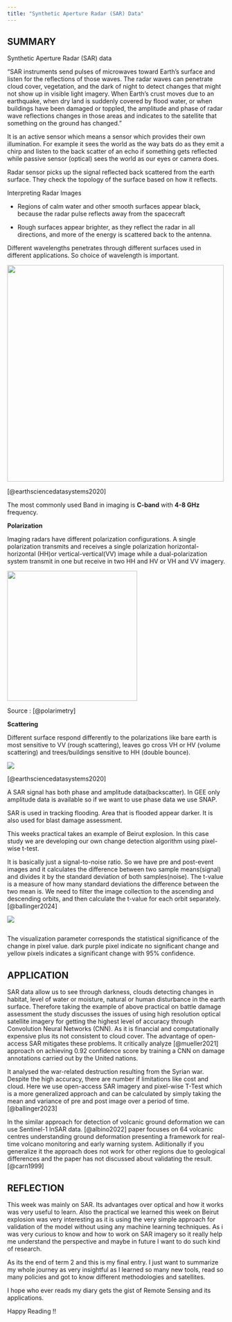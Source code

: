 ```yaml
---
title: "Synthetic Aperture Radar (SAR) Data"
---
```


## SUMMARY

Synthetic Aperture Radar (SAR) data

"SAR instruments send pulses of microwaves toward Earth's surface and listen for the reflections of those waves. The radar waves can penetrate cloud cover, vegetation, and the dark of night to detect changes that might not show up in visible light imagery. When Earth's crust moves due to an earthquake, when dry land is suddenly covered by flood water, or when buildings have been damaged or toppled, the amplitude and phase of radar wave reflections changes in those areas and indicates to the satellite that something on the ground has changed."

It is an active sensor which means a sensor which provides their own illumination. For example it sees the world as the way bats do as they emit a chirp and listen to the back scatter of an echo if something gets reflected while passive sensor (optical) sees the world as our eyes or camera does.

Radar sensor picks up the signal reflected back scattered from the earth surface. They check the topology of the surface based on how it reflects.

Interpreting Radar Images

-   Regions of calm water and other smooth surfaces appear black, because the radar pulse reflects away from the spacecraft

-   Rough surfaces appear brighter, as they reflect the radar in all directions, and more of the energy is scattered back to the antenna. 

Different wavelengths penetrates through different surfaces used in different applications. So choice of wavelength is important.

![](images/wavelenghts-SAR.png){fig-align="center" width="500"}

[@earthsciencedatasystems2020]

The most commonly used Band in imaging is **C-band** with **4-8 GHz** frequency.

**Polarization**

Imaging radars have different polarization configurations. A single polarization transmits and receives a single polarization horizontal-horizontal (HH)or vertical-vertical(VV) image while a dual-polarization system transmit in one but receive in two HH and HV or VH and VV imagery.

![](images/Wave_Polarisation.gif){fig-align="center" width="300"}

Source : [@polarimetry]

**Scattering**

Different surface respond differently to the polarizations like bare earth is most sensitive to VV (rough scattering), leaves go cross VH or HV (volume scattering) and trees/buildings sensitive to HH (double bounce).

![](images/SARPolarization.jpg){fig-align="center"}

[@earthsciencedatasystems2020]

A SAR signal has both phase and amplitude data(backscatter). In GEE only amplitude data is available so if we want to use phase data we use SNAP.

SAR is used in tracking flooding. Area that is flooded appear darker. It is also used for blast damage assessment.

This weeks practical takes an example of Beirut explosion. In this case study we are developing our own change detection algorithm using pixel-wise t-test.

It is basically just a signal-to-noise ratio. So we have pre and post-event images and it calculates the difference between two sample means(signal) and divides it by the standard deviation of both samples(noise). The t-value is a measure of how many standard deviations the difference between the two mean is. We need to filter the image collection to the ascending and descending orbits, and then calculate the t-value for each orbit separately.[@ballinger2024]

![](images/blast%20damage.png){fig-align="center"}

![]()

The visualization parameter corresponds the statistical significance of the change in pixel value. dark purple pixel indicate no significant change and yellow pixels indicates a significant change with 95% confidence.

## APPLICATION

SAR data allow us to see through darkness, clouds detecting changes in habitat, level of water or moisture, natural or human disturbance in the earth surface. Therefore taking the example of above practical on battle damage assessment the study discusses the issues of using high resolution optical satellite imagery for getting the highest level of accuracy through Convolution Neural Networks (CNN). As it is financial and computationally expensive plus its not consistent to cloud cover. The advantage of open-access SAR mitigates these problems. It critically analyze [@mueller2021] approach on achieving 0.92 confidence score by training a CNN on damage annotations carried out by the United nations.

It analysed the war-related destruction resulting from the Syrian war. Despite the high accuracy, there are number if limitations like cost and cloud. Here we use open-access SAR imagery and pixel-wise T-Test which is a more generalized approach and can be calculated by simply taking the mean and variance of pre and post image over a period of time.[@ballinger2023]

In the similar approach for detection of volcanic ground deformation we can use Sentinel-1 InSAR data. [@albino2022] paper focuses on 64 volcanic centres understanding ground deformation presenting a framework for real-time volcano monitoring and early warning system. Adiitionally if you generalize it the approach does not work for other regions due to geological differences and the paper has not discussed about validating the result.[@carn1999]

## REFLECTION

This week was mainly on SAR. Its advantages over optical and how it works was very useful to learn. Also the practical we learned this week on Beirut explosion was very interesting as it is using the very simple approach for validation of the model without using any machine learning techniques. As i was very curious to know and how to work on SAR imagery so it really help me understand the perspective and maybe in future I want to do such kind of research.

As its the end of term 2 and this is my final entry. I just want to summarize my whole journey as very insightful as I learned so many new tools, read so many policies and got to know different methodologies and satellites.

I hope who ever reads my diary gets the gist of Remote Sensing and its applications.

Happy Reading !!
